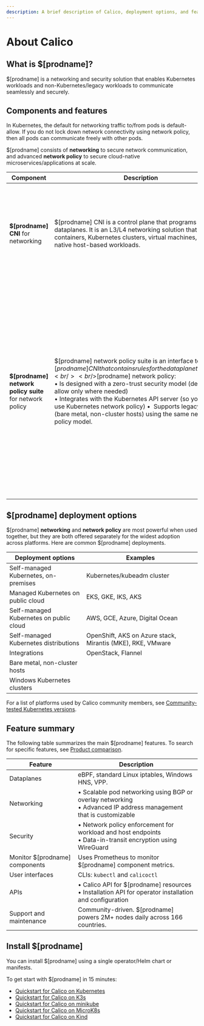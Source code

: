 ```yaml
---
description: A brief description of Calico, deployment options, and features.
---
```


# About Calico

## What is $[prodname]?

$[prodname] is a networking and security solution that enables Kubernetes workloads and non-Kubernetes/legacy workloads to communicate seamlessly and securely.

## Components and features

In Kubernetes, the default for networking traffic to/from pods is default-allow. If you do not lock down network connectivity using network policy, then all pods can communicate freely with other pods.

$[prodname] consists of **networking** to secure network communication, and advanced **network policy** to secure cloud-native microservices/applications at scale.

| Component                                               | **Description**                                                                                                                                                                                                                                                                                                                                                                                                                                                               | Main features                                                                                                                                                                                                                                                                                                                                                                                                                                                           |
| ------------------------------------------------------- | ----------------------------------------------------------------------------------------------------------------------------------------------------------------------------------------------------------------------------------------------------------------------------------------------------------------------------------------------------------------------------------------------------------------------------------------------------------------------------- | ----------------------------------------------------------------------------------------------------------------------------------------------------------------------------------------------------------------------------------------------------------------------------------------------------------------------------------------------------------------------------------------------------------------------------------------------------------------------- |
| **$[prodname] CNI** for networking                      | $[prodname] CNI is a control plane that programs several dataplanes. It is an L3/L4 networking solution that secure containers, Kubernetes clusters, virtual machines, and native host-based workloads.                                                                                                                                                                                                                                                                       | &bull; Built-in data encryption<br />&bull; Advanced IPAM management<br />&bull; Overlay and non-overlay networking options<br />&bull; Choice of dataplanes: iptables, eBPF, Windows HNS, or VPP                                                                                                                                                                                                                                                                       |
| **$[prodname] network policy suite** for network policy | $[prodname] network policy suite is an interface to the $[prodname] CNI that contains rules for the data plane to execute.  <br /><br />$[prodname] network policy:<br />&bull; Is designed with a zero-trust security model (deny-all, allow only where needed) <br />&bull; Integrates with the Kubernetes API server (so you can still use Kubernetes network policy) &bull;  Supports legacy systems (bare metal, non-cluster hosts) using the same network policy model. | &bull; **Namespace** and **global** policy to allow/deny traffic within a cluster, between pods and the outside world, and for non-cluster hosts.<br /><br />&bull; **Network sets** (an arbitrary set of IP subnetworks, CIDRs, or domains) to limit IP ranges for egress and ingress traffic to workloads.<br /><br />&bull; **Application layer (L7) policy** to enforce traffic using attributes like HTTP methods, paths, and cryptographically-secure identities. |

## $[prodname] deployment options

$[prodname] **networking** and **network policy** are most powerful when used together, but they are both offered separately for the widest adoption across platforms. Here are common $[prodname] deployments.

| Deployment options                      | Examples                                                   |
| --------------------------------------- | ---------------------------------------------------------- |
| Self-managed Kubernetes, on-premises    | Kubernetes/kubeadm cluster                                 |
| Managed Kubernetes on public cloud      | EKS, GKE, IKS, AKS                                         |
| Self-managed Kubernetes on public cloud | AWS, GCE, Azure, Digital Ocean                             |
| Self-managed Kubernetes distributions   | OpenShift, AKS on Azure stack, Mirantis (MKE), RKE, VMware |
| Integrations                            | OpenStack, Flannel                                         |
| Bare metal, non-cluster hosts           |                                                            |
| Windows Kubernetes clusters             |                                                            |

For a list of platforms used by Calico community members, see [Community-tested Kubernetes versions](../getting-started/kubernetes/community-tested).

## Feature summary

The following table summarizes the main $[prodname] features. To search for specific features, see [Product comparison](product-comparison).

| Feature                        | Description                                                                                                                    |
| ------------------------------ | ------------------------------------------------------------------------------------------------------------------------------ |
| Dataplanes                     | eBPF, standard Linux iptables, Windows HNS, VPP.                                                                               |
| Networking                     | &bull; Scalable pod networking using BGP or overlay networking<br />&bull; Advanced IP address management that is customizable |
| Security                       | &bull; Network policy enforcement for workload and host endpoints<br />&bull; Data-in-transit encryption using WireGuard       |
| Monitor $[prodname] components | Uses Prometheus to monitor $[prodname] component metrics.                                                                      |
| User interfaces                | CLIs: `kubectl` and `calicoctl`                                                                                                |
| APIs                           | &bull; Calico API for $[prodname] resources <br />&bull; Installation API for operator installation and configuration          |
| Support and maintenance        | Community-driven. $[prodname] powers 2M+ nodes daily across 166 countries.                                                     |

## Install $[prodname]

You can install $[prodname] using a single operator/Helm chart or manifests.

To get start with $[prodname] in 15 minutes:

- [Quickstart for Calico on Kubernetes](../getting-started/kubernetes/quickstart.mdx)
- [Quickstart for Calico on K3s](../getting-started/kubernetes/k3s/quickstart.mdx)
- [Quickstart for Calico on minikube](../getting-started/kubernetes/minikube.mdx)
- [Quickstart for Calico on MicroK8s](../getting-started/kubernetes/microk8s.mdx)
- [Quickstart for Calico on Kind](../getting-started/kubernetes/kind.mdx)
